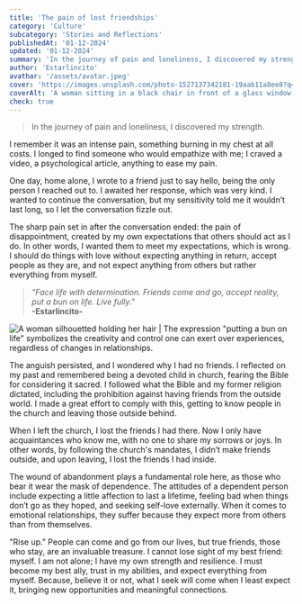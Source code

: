 ```yaml
---
title: 'The pain of lost friendships'
category: 'Culture'
subcategory: 'Stories and Reflections'
publishedAt: '01-12-2024'
updated: '01-12-2024'
summary: 'In the journey of pain and loneliness, I discovered my strength.'
author: 'Estarlincito'
avathar: '/assets/avatar.jpeg'
cover: 'https://images.unsplash.com/photo-1527137342181-19aab11a8ee8?q=80&w=2940&auto=format&fit=crop&ixlib=rb-4.0.3&ixid=M3wxMjA3fDB8MHxwaG90by1wYWdlfHx8fGVufDB8fHx8fA%3D%3D'
coverAlt: 'A woman sitting in a black chair in front of a glass window with white curtains.'
check: true
---
```


<Introduction>

> In the journey of pain and loneliness, I discovered my strength.

</Introduction>

<Contents>

I remember it was an intense pain, something burning in my chest at all costs. I longed to find someone who would empathize with me; I craved a video, a psychological article, anything to ease my pain.

One day, home alone, I wrote to a friend just to say hello, being the only person I reached out to. I awaited her response, which was very kind. I wanted to continue the conversation, but my sensitivity told me it wouldn’t last long, so I let the conversation fizzle out.

The sharp pain set in after the conversation ended: the pain of disappointment, created by my own expectations that others should act as I do. In other words, I wanted them to meet my expectations, which is wrong. I should do things with love without expecting anything in return, accept people as they are, and not expect anything from others but rather everything from myself.

> _&quot;Face life with determination. Friends come and go, accept reality, put a bun on life. Live fully.&quot;_ <br/> **-Estarlincito-**

<Image
  alt='A woman silhouetted holding her hair | The expression "putting a bun on life" symbolizes the creativity and control one can exert over experiences, regardless of changes in relationships.'
  src='https://images.unsplash.com/photo-1502777448210-2a71991d2093?q=80&w=2940&auto=format&fit=crop&ixlib=rb-4.0.3&ixid=M3wxMjA3fDB8MHxwaG90by1wYWdlfHx8fGVufDB8fHx8fA%3D%3D'
/>

The anguish persisted, and I wondered why I had no friends. I reflected on my past and remembered being a devoted child in church, fearing the Bible for considering it sacred. I followed what the Bible and my former religion dictated, including the prohibition against having friends from the outside world. I made a great effort to comply with this, getting to know people in the church and leaving those outside behind.

When I left the church, I lost the friends I had there. Now I only have acquaintances who know me, with no one to share my sorrows or joys. In other words, by following the church's mandates, I didn’t make friends outside, and upon leaving, I lost the friends I had inside.

The wound of abandonment plays a fundamental role here, as those who bear it wear the mask of dependence. The attitudes of a dependent person include expecting a little affection to last a lifetime, feeling bad when things don’t go as they hoped, and seeking self-love externally. When it comes to emotional relationships, they suffer because they expect more from others than from themselves.

"Rise up." People can come and go from our lives, but true friends, those who stay, are an invaluable treasure. I cannot lose sight of my best friend: myself. I am not alone; I have my own strength and resilience. I must become my best ally, trust in my abilities, and expect everything from myself. Because, believe it or not, what I seek will come when I least expect it, bringing new opportunities and meaningful connections.

</Contents>
